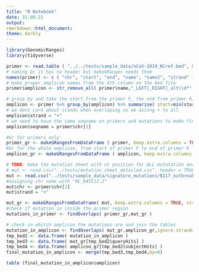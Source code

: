 ```yaml
---
title: "R Notebook"
date: 31.08.21
output:
rmarkdown::html_document:
theme: darkly
---
```

 
```r
library(GenomicRanges)
library(tidyverse)
```
```r
primer <- read.table ( "../../tests/sample_data/nCoV-2019_NCref.bed", header = FALSE) # TODO provide as input
# naming bc it has no header but makeGRanges needs them
names(primer) <- c ( "chr", "start", "end", "name", "name2", "strand" )
# make proper amplicon names from the 4th column on the bed file
primer$amplicon <- str_remove_all( primer$name,"_LEFT|_RIGHT|_alt\\d*" ) 
```
```r
# group by and take the start from the primer F, the end from primer R, otherwise we have the ranges from primers and not amplicons 
amplicon <- primer %>% group_by(amplicon) %>% summarise( start=min(start), end=max(end) )
# we dont care about stands when overlaping so we assing + to all
amplicon$strand = "+"
# we need to have the same seqname on primers and mutations to make findoverlap
amplicon$seqname = primer$chr[1]
```
```r
#Gr for primers only
primer_gr <- makeGRangesFromDataFrame ( primer, keep.extra.columns = TRUE )
#Gr for the whole amplicon, from start of primer F to end of primer R
amplicon_gr <- makeGRangesFromDataFrame ( amplicon, keep.extra.columns = TRUE )
```
```r
# TODO: make the mutation sheet with nt position for ALL mutatation and loop through it
# mut <- read.csv("../tests/mutation_sheet_detailed.csv", header = TRUE ) # TODO provide as input
mut <- read.csv("../tests/sample_data/signature_mutations/B117_outbreakinfo_mutation_report_data_2021-03-06.tsv", header = TRUE)
#assigning chr name with "NC_045512.2"
mut$chr <- primer$chr[1]
mut$strand = "+"
```
```r
mut_gr <- makeGRangesFromDataFrame( mut, keep.extra.columns = TRUE, start.field = "pos", end.field = "pos", strand.field = "strand" )
#check if mutation in inside the primer region
mutations_in_primer <- findOverlaps( primer_gr,mut_gr )
```
```r
# check in whitch amplicon the mutations are and join the tables
mutation_in_amplicon <- findOverlaps( mut_gr,amplicon_gr,ignore.strand=TRUE )
tmp_bed2 <- data.frame( mutation_in_amplicon )
tmp_bed3 <- data.frame( mut_gr[tmp_bed2$queryHits] )
tmp_bed4 <- data.frame( amplicon_gr[tmp_bed2$subjectHits] )
final_mutation_in_amplicon <- merge(tmp_bed3,tmp_bed4,by=0)
```
```r
table (final_mutation_in_amplicon$amplicon)

```
